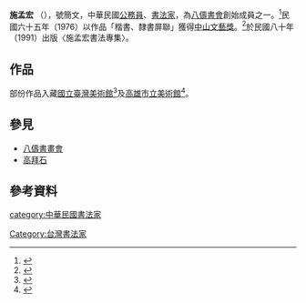 {{Infobox person
| name = 施孟宏
| hao = 簡文
| birth_date = 1922年
| birth_place = {{ROC-1912|福建省}}[[福清縣|福清縣]]
| death_date = {{death year and age|1994|1922}}
| nationality = {{ROC}}
| known_for = 書法家
}}

'''施孟宏''' （{{bd|1922年||1994年|}}），號簡文，中華民國[[公務員|公務員]]、[[書法家|書法家]]，為[[八儔書畫會|八儔書會]]創始成員之一。<ref>{{cite book |author1=吳國輝 |title=八儔書會及其書法藝術研究 |date=2015 |url=https://ndltd.ncl.edu.tw/cgi-bin/gs32/gsweb.cgi/login?o=dnclcdr&s=id=%22103NKNU5045063%22.&searchmode=basic |accessdate=2021-02-28}}</ref>民國六十五年（1976）以作品「楷書、隸書屏聯」獲得[[中山文藝獎|中山文藝獎]]。<ref>{{cite web |author1=財團法人中華民國中山學術文化基金會 |title=民國55至101年得獎名單 |url=http://www.sysacf.org.tw/index.php?action=grants_detail&fid=39&cid=121&id=258 |access-date=2021-02-28 |archive-date=2020-11-05 |archive-url=https://web.archive.org/web/20201105200426/http://www.sysacf.org.tw/index.php?action=grants_detail&fid=39&cid=121&id=258 |dead-url=no }}</ref>於民國八十年（1991）出版〈施孟宏書法專集〉。

==作品==
部份作品入藏[[國立臺灣美術館|國立臺灣美術館]]<ref>{{cite web |author1=國立臺灣美術館 |title=七律 |url=https://ntmofa-collections.ntmofa.gov.tw/zh/artwork/08600108}}</ref>及[[高雄市立美術館|高雄市立美術館]]<ref>{{cite web |author1=高雄市立美術館 |title=典藏品資料查詢 |url=http://collection.kmfa.gov.tw/kmfa/artsdisplay.asp?systemno=0000002365&viewsource=list}}</ref>。

==參見==
* [[八儔書畫會|八儔書畫會]]
* [[高拜石|高拜石]]

==參考資料==
{{reflist}}

[[Category:台灣書法家|Category:台灣書法家]]
[[category:中華民國書法家|category:中華民國書法家]]